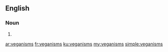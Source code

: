 ==English==

===Noun===
{{head|en|plural}}

# {{plural of|veganism|lang=en|nocat=1}}

[[ar:veganisms]]
[[fr:veganisms]]
[[ku:veganisms]]
[[my:veganisms]]
[[simple:veganisms]]